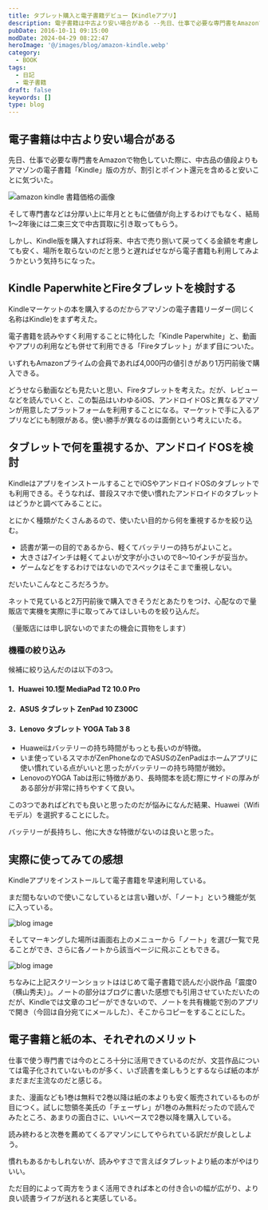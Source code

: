 ```yaml
---
title: タブレット購入と電子書籍デビュー【Kindleアプリ】
description: 電子書籍は中古より安い場合がある --先日、仕事で必要な専門書をAmazonで物色していた際に、中古品の値段よりもアマゾンの電子書籍「Kindle」版の方が、割引とポイント還元を含めると安いことに気づいた。
pubDate: 2016-10-11 09:15:00
modDate: 2024-04-29 08:22:47
heroImage: '@/images/blog/amazon-kindle.webp'
category:
  - BOOK
tags:
  - 日記
  - 電子書籍
draft: false
keywords: []
type: blog
---
```



## 電子書籍は中古より安い場合がある

先日、仕事で必要な専門書をAmazonで物色していた際に、中古品の値段よりもアマゾンの電子書籍「Kindle」版の方が、割引とポイント還元を含めると安いことに気づいた。

![amazon kindle 書籍価格の画像](@/images/blog/amazon_kindle_price.webp)

そして専門書などは分厚い上に年月とともに価値が向上するわけでもなく、結局1～2年後には二束三文で中古買取に引き取ってもらう。

しかし、Kindle版を購入すれば将来、中古で売り捌いて戻ってくる金額を考慮しても安く、場所を取らないのだと思うと遅ればせながら電子書籍も利用してみようかという気持ちになった。

## Kindle PaperwhiteとFireタブレットを検討する

Kindleマーケットの本を購入するのだからアマゾンの電子書籍リーダー(同じく名称はKindle)をまず考えた。

電子書籍を読みやすく利用することに特化した「Kindle Paperwhite」と、動画やアプリの利用なども併せて利用できる「Fireタブレット」がまず目についた。

いずれもAmazonプライムの会員であれば4,000円の値引きがあり1万円前後で購入できる。

<div class='not-prose'>
  <div data-vc_mylinkbox_id='886764688'></div>
</div>
<div class='not-prose'>
  <div data-vc_mylinkbox_id='886764694'></div>
</div>

どうせなら動画なども見たいと思い、Fireタブレットを考えた。だが、レビューなどを読んでいくと、この製品はいわゆるiOS、アンドロイドOSと異なるアマゾンが用意したプラットフォームを利用することになる。マーケットで手に入るアプリなどにも制限がある。使い勝手が異なるのは面倒という考えにいたる。

## タブレットで何を重視するか、アンドロイドOSを検討

KindleはアプリをインストールすることでiOSやアンドロイドOSのタブレットでも利用できる。そうなれば、普段スマホで使い慣れたアンドロイドのタブレットはどうかと調べてみることに。

とにかく種類がたくさんあるので、使いたい目的から何を重視するかを絞り込む。

- 読書が第一の目的であるから、軽くてバッテリーの持ちがよいこと。
- 大きさは7インチは軽くてよいが文字が小さいので8～10インチが妥当か。
- ゲームなどをするわけではないのでスペックはそこまで重視しない。

だいたいこんなところだろうか。

ネットで見ていると2万円前後で購入できそうだとあたりをつけ、心配なので量販店で実機を実際に手に取ってみてほしいものを絞り込んだ。

（量販店には申し訳ないのでまたの機会に買物をします）

### 機種の絞り込み

候補に絞り込んだのは以下の3つ。

#### 1．Huawei 10.1型 MediaPad T2 10.0 Pro

<div class='not-prose'>
  <div data-vc_mylinkbox_id='886764701'></div>
</div>

#### 2．ASUS タブレット ZenPad 10 Z300C

<div class='not-prose'>
  <div data-vc_mylinkbox_id='886764704'></div>
</div>

#### 3．Lenovo タブレット YOGA Tab 3 8

<div class='not-prose'>
  <div data-vc_mylinkbox_id='886764711'></div>
</div>

- Huaweiはバッテリーの持ち時間がもっとも長いのが特徴。
- いま使っているスマホがZenPhoneなのでASUSのZenPadはホームアプリに使い慣れている点がいいと思ったがバッテリーの持ち時間が微妙。
- LenovoのYOGA Tabは形に特徴があり、長時間本を読む際にサイドの厚みがある部分が非常に持ちやすくて良い。

この3つであればどれでも良いと思ったのだが悩みになんだ結果、Huawei（Wifiモデル）を選択することにした。

バッテリーが長持ちし、他に大きな特徴がないのは良いと思った。

## 実際に使ってみての感想

Kindleアプリをインストールして電子書籍を早速利用している。

まだ間もないので使いこなしているとは言い難いが、「ノート」という機能が気に入っている。

![blog image](@/images/blog/amazon_kindle_marking01.webp)

そしてマーキングした場所は画面右上のメニューから「ノート」を選び一覧で見ることができ、さらに各ノートから該当ページに飛ぶこともできる。

![blog image](@/images/blog/5871457672032147874-Screenshot_2016-10-11.webp)

ちなみに上記スクリーンショットははじめて電子書籍で読んだ小説作品「震度0（横山秀夫）」。ノートの部分はブログに書いた感想でも引用させていただいたのだが、Kindleでは文章のコピーができないので、ノートを共有機能で別のアプリで開き（今回は自分宛てにメールした）、そこからコピーをすることにした。

<BlogCard
  title='『震度0』 横山秀夫 【読書感想・あらすじ】'
  description='震度0 (横山秀夫) のあらすじと感想。阪神大震災の朝、Ｎ県警本部警務課長・不破義人が姿を消した。県警の内部事情に通じ、人望も厚い不破が、なぜいなくなったのか？ キャリア、準キャリア、叩き上げ、それぞれの県警幹部たちの思惑が、複雑に交錯する……。組織の本質を鋭くえぐる長編警察小説。'
  url='https://www.neputa-note.net/2016/10/0/'
  domain='www.neputa-note.net'
/>

## 電子書籍と紙の本、それぞれのメリット

仕事で使う専門書では今のところ十分に活用できているのだが、文芸作品については電子化されていないものが多く、いざ読書を楽しもうとするならば紙の本がまだまだ主流なのだと感じる。

また、漫画なども1巻は無料で2巻以降は紙の本よりも安く販売されているものが目につく。試しに惣領冬美氏の「チェーザレ」が1巻のみ無料だったので読んでみたところ、あまりの面白さに、いいペースで2巻以降を購入している。

読み終わると次巻を薦めてくるアマゾンにしてやられている訳だが良しとしよう。

慣れもあるかもしれないが、読みやすさで言えばタブレットより紙の本がやはりいい。

ただ目的によって両方をうまく活用できれば本との付き合いの幅が広がり、より良い読書ライフが送れると実感している。
